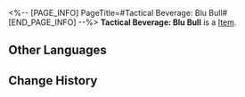 <%-- [PAGE_INFO]
PageTitle=#Tactical Beverage: Blu Bull#
[END_PAGE_INFO] --%>
{{Item Infobox
|id          = 250707
|image       = Item Tactical Beverage- Blu Bull.png{{subst:void|<!--$UPLOAD:<<SpriteOutput/ItemFigures/250707.png>-<Item Tactical Beverage- Blu Bull.png>-<Item Icons>>-->}}
|type        = 
|invCategory = 
|rarity      = 4
|effect      = 
|description = After using Ultimate to deal DMG, increases Ultimate DMG dealt to the target of the attack.
}}
{{Description|A tactical beverage brand that often sponsors extreme sports.<br /><br />''"Under Blu Bull's dome, go big or go home!"''}}
'''Tactical Beverage: Blu Bull''' is a [[Item]].

==Other Languages==
{{Other Languages
|en   = Tactical Beverage: Blu Bull
|zhs  = 战术饮料•蓝牛
|zht  = 戰術飲料•藍牛
|ja   = 戦闘用飲料・ブルーブル
|ko   = 전술 음료•블루불
|es   = Bebida táctica: Blu Tauro
|fr   = Boisson tactique&nbsp;: Blu Bull
|ru   = Напиток: Синий бык
|th   = เครื่องดื่มกลยุทธ์: กระทิงฟ้า
|vi   = Thức Uống Chiến Thuật - Bò Xanh
|de   = Taktisches Getränk: Blu Bull
|id   = Minuman Taktis: Banteng Biru
|pt   = Bebida Tática: Blu Bull
}}

==Change History==
{{Change History|2.5}}